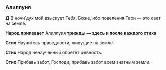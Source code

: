 ### Алиллуия

**Д** В ночи́ дух мой взыскует Тебя, Боже, ибо повеления Твои — это свет на земле.

**Народ припевает** Алиллуия **трижды — здесь и после каждого стиха**

**Стих** Научи́тесь праведности, живущие на земле.

**Стих** Народ ненаученный обретёт ревность.

**Стих** Прибавь забот, Гоcподи, прибавь забот всем знатным земли.

